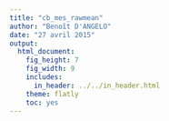 ```yaml
---
title: "cb_mes_rawmean"
author: "Benoît D'ANGELO"
date: "27 avril 2015"
output:
  html_document:
    fig_height: 7
    fig_width: 9
    includes:
      in_header: ../../in_header.html
    theme: flatly
    toc: yes
---
```


